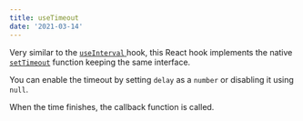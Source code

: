 ```yaml
---
title: useTimeout
date: '2021-03-14'
---
```


Very similar to the [`useInterval` ](/react-hook/use-interval) hook, this React hook implements the native [`setTimeout`](https://www.w3schools.com/jsref/met_win_settimeout.asp) function keeping the same interface.

You can enable the timeout by setting `delay` as a `number` or disabling it using `null`.

When the time finishes, the callback function is called.
